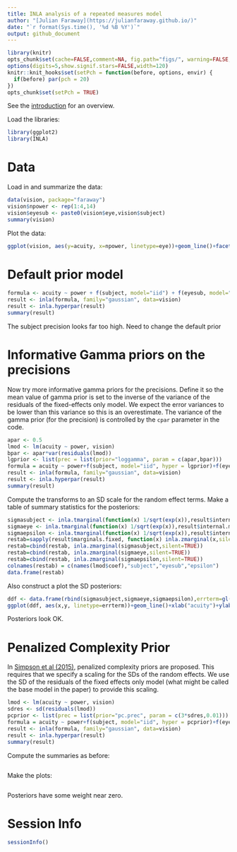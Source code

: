 ```yaml
---
title: INLA analysis of a repeated measures model
author: "[Julian Faraway](https://julianfaraway.github.io/)"
date: "`r format(Sys.time(), '%d %B %Y')`"
output: github_document
---
```


```r
library(knitr)
opts_chunk$set(cache=FALSE,comment=NA, fig.path="figs/", warning=FALSE, message=FALSE, dev ="svglite")
options(digits=5,show.signif.stars=FALSE,width=120)
knitr::knit_hooks$set(setPch = function(before, options, envir) {
  if(before) par(pch = 20)
})
opts_chunk$set(setPch = TRUE)
```

See the [introduction](index.md) for an overview. 

Load the libraries:

```r
library(ggplot2)
library(INLA)
```

# Data

Load in and summarize the data:


```r
data(vision, package="faraway")
vision$npower <- rep(1:4,14)
vision$eyesub <- paste0(vision$eye,vision$subject)
summary(vision)
```

Plot the data:

```r
ggplot(vision, aes(y=acuity, x=npower, linetype=eye))+geom_line()+facet_wrap(~ subject)
```


# Default prior model


```r
formula <- acuity ~ power + f(subject, model="iid") + f(eyesub, model="iid")
result <- inla(formula, family="gaussian", data=vision)
result <- inla.hyperpar(result)
summary(result)
```

The subject precision looks far too high. Need to change the default prior

# Informative Gamma priors on the precisions

Now try more informative gamma priors for the precisions. Define it so
the mean value of gamma prior is set to the inverse of the variance of
the residuals of the fixed-effects only model. We expect the error
variances to be lower than this variance so this is an overestimate.
The variance of the gamma prior (for the precision) is controlled by
the `cpar` parameter in the code.

```r
apar <- 0.5
lmod <- lm(acuity ~ power, vision)
bpar <- apar*var(residuals(lmod))
lgprior <- list(prec = list(prior="loggamma", param = c(apar,bpar)))
formula = acuity ~ power+f(subject, model="iid", hyper = lgprior)+f(eyesub, model="iid", hyper = lgprior)
result <- inla(formula, family="gaussian", data=vision)
result <- inla.hyperpar(result)
summary(result)
```

Compute the transforms to an SD scale for the random effect terms. Make a table of summary statistics for the posteriors:

```r
sigmasubject <- inla.tmarginal(function(x) 1/sqrt(exp(x)),result$internal.marginals.hyperpar[[2]])
sigmaeye <- inla.tmarginal(function(x) 1/sqrt(exp(x)),result$internal.marginals.hyperpar[[3]])
sigmaepsilon <- inla.tmarginal(function(x) 1/sqrt(exp(x)),result$internal.marginals.hyperpar[[1]])
restab=sapply(result$marginals.fixed, function(x) inla.zmarginal(x,silent=TRUE))
restab=cbind(restab, inla.zmarginal(sigmasubject,silent=TRUE))
restab=cbind(restab, inla.zmarginal(sigmaeye,silent=TRUE))
restab=cbind(restab, inla.zmarginal(sigmaepsilon,silent=TRUE))
colnames(restab) = c(names(lmod$coef),"subject","eyesub","epsilon")
data.frame(restab)
```

Also construct a plot the SD posteriors:

```r
ddf <- data.frame(rbind(sigmasubject,sigmaeye,sigmaepsilon),errterm=gl(3,nrow(sigmaepsilon),labels = c("subject","eye","epsilon")))
ggplot(ddf, aes(x,y, linetype=errterm))+geom_line()+xlab("acuity")+ylab("density")+xlim(0,15)
```

Posteriors look OK.

# Penalized Complexity Prior

In [Simpson et al (2015)](http://arxiv.org/abs/1403.4630v3), penalized complexity priors are proposed. This
requires that we specify a scaling for the SDs of the random effects. We use the SD of the residuals
of the fixed effects only model (what might be called the base model in the paper) to provide this scaling.

```r
lmod <- lm(acuity ~ power, vision)
sdres <- sd(residuals(lmod))
pcprior <- list(prec = list(prior="pc.prec", param = c(3*sdres,0.01)))
formula = acuity ~ power+f(subject, model="iid", hyper = pcprior)+f(eyesub, model="iid", hyper = pcprior)
result <- inla(formula, family="gaussian", data=vision)
result <- inla.hyperpar(result)
summary(result)
```

Compute the summaries as before:

```r
```

Make the plots:

```r
```

Posteriors have some weight near zero.

# Session Info

```r
sessionInfo()
```

